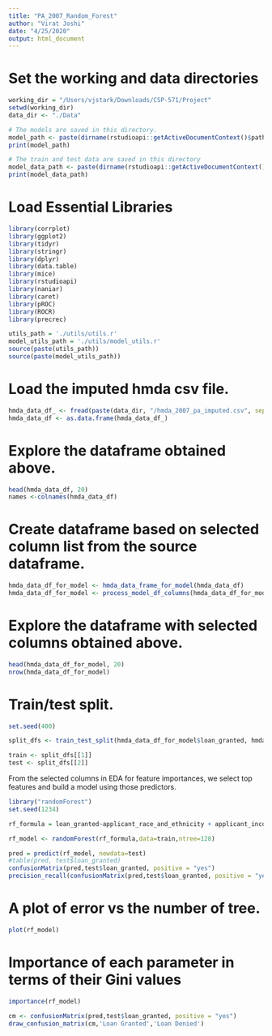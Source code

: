 ```yaml
---
title: "PA_2007_Random_Forest"
author: "Virat Joshi"
date: "4/25/2020"
output: html_document
---
```


# Set the working and data directories
```r
working_dir = "/Users/vjstark/Downloads/CSP-571/Project"
setwd(working_dir)
data_dir <- "./Data"
```

```r
# The models are saved in this directory.
model_path <- paste(dirname(rstudioapi::getActiveDocumentContext()$path), "models", sep = "/")
print(model_path)

# The train and test data are saved in this directory
model_data_path <- paste(dirname(rstudioapi::getActiveDocumentContext()$path), "data", sep = "/")
print(model_data_path)

```

# Load Essential Libraries
```r
library(corrplot)
library(ggplot2)
library(tidyr)
library(stringr)
library(dplyr)
library(data.table)
library(mice)
library(rstudioapi)    
library(naniar)
library(caret)
library(pROC)
library(ROCR)
library(precrec)

utils_path = './utils/utils.r'
model_utils_path = './utils/model_utils.r'
source(paste(utils_path))
source(paste(model_utils_path))
```


# Load the imputed hmda csv file.
```r
hmda_data_df_ <- fread(paste(data_dir, "/hmda_2007_pa_imputed.csv", sep=""))
hmda_data_df <- as.data.frame(hmda_data_df_)
```

# Explore the dataframe obtained above.
```r
head(hmda_data_df, 20)
names <-colnames(hmda_data_df)
```

# Create dataframe based on selected column list from the source dataframe.
```r
hmda_data_df_for_model <- hmda_data_frame_for_model(hmda_data_df)
hmda_data_df_for_model <- process_model_df_columns(hmda_data_df_for_model)
```


# Explore the dataframe with selected columns obtained above.
```r
head(hmda_data_df_for_model, 20)
nrow(hmda_data_df_for_model)
```

# Train/test split.
```r
set.seed(400)

split_dfs <- train_test_split(hmda_data_df_for_model$loan_granted, hmda_data_df_for_model)

train <- split_dfs[[1]]
test <- split_dfs[[2]]
```


From the selected columns in EDA for feature importances, we select top features and build a model using those predictors.
```r
library("randomForest")
set.seed(1234)

rf_formula = loan_granted~applicant_race_and_ethnicity + applicant_income_000s + loan_amount_000s + preapproval + co_applicant_present + minority_population + loan_purpose + tract_to_msamd_income + applicant_sex + property_type + owner_occupancy + agency_code + rate_spread + respondent_id

rf_model <- randomForest(rf_formula,data=train,ntree=128)
```

```r
pred = predict(rf_model, newdata=test)
#table(pred, test$loan_granted)
confusionMatrix(pred,test$loan_granted, positive = "yes")
precision_recall(confusionMatrix(pred,test$loan_granted, positive = "yes")$table)
```

# A plot of error vs the number of tree.
```r
plot(rf_model)
```

# Importance of each parameter in terms of their Gini values
```r
importance(rf_model)
```

```r
cm <- confusionMatrix(pred,test$loan_granted, positive = "yes")
draw_confusion_matrix(cm,'Loan Granted','Loan Denied')
```




